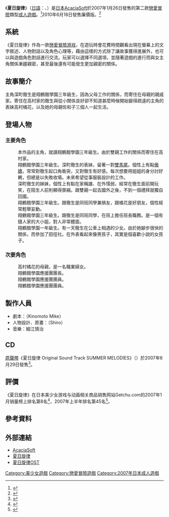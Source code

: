 {{Infobox animanga/Headerofja
|標題= 夏日旋律
|圖像= Natsumero game cover.jpg
|尺寸= 
|說明= 《夏日旋律》封面
|日文名稱= 夏めろ
|英文名稱= summer melody
|假名= なつめろ
|羅馬字= Natsumero
|類型= 校園、戀愛
}}
{{Infobox animanga/Game
|標題= 
|遊戲類型= [[戀愛冒險|戀愛冒險]]
|使用平臺= [[Microsoft_Windows|Windows]] 98SE/2000/Me/XP
|遊戲引擎= 
|開發團隊= AcaciaSoft
|代理商= 
|製作人= 
|監製= 
|腳本= 木之本みけ
|人物設定= {{lang|ja|しろ}}
|音樂= 細江慎治
|遊戲人數= 1
|發售日= 2007年1月26日
|對象年齡= 18禁
|結局數= 
|其他= 
}}
{{Infobox animanga/Footerofja}}
《'''夏日旋律'''》（[[日語|日語]]：{{lang|ja|'''夏めろ'''}}、{{lang|en|summer melody}}）是[[日本|日本]][[AcaciaSoft|AcaciaSoft]]於2007年1月26日發售的第二款[[戀愛冒險|戀愛冒險]]類型[[日本成人遊戲|成人遊戲]]。<ref>{{cite web|url=http://www.getchu.com/soft.phtml?id=324665|publisher=Getchu.com|title=夏めろ 初回版|language=ja|accessdate=2008-05-17|archive-date=2008-05-31|archive-url=https://web.archive.org/web/20080531110354/http://www.getchu.com/soft.phtml?id=324665|dead-url=no}}</ref>2010年6月18日發售廉價版{{日本作品|Acacia3800系列 夏日旋律|Acacia3800シリーズ 夏めろ}}。<ref>{{cite web|url=http://www.getchu.com/soft.phtml?id=683577|publisher=Getchu.com|title=Acacia3800シリーズ 夏めろ|language=ja|accessdate=2010-06-18|archive-date=2010-06-27|archive-url=https://web.archive.org/web/20100627072507/http://www.getchu.com/soft.phtml?id=683577|dead-url=no}}</ref>

==系統==
《夏日旋律》作為一款[[戀愛冒險游戏|戀愛冒險游戏]]，在遊玩時會花費時間觀看出現在螢幕上的文字敘述、人物對話以及角色心理等，藉由這樣的方式除了讓故事獲得進展外，也可以與遊戲角色對話進行交流。玩家可以選擇不同選項，並隨著遊戲的進行而與女主角關係漸趨親密，甚至最後還有可能發生更加親密的關係。

== 故事簡介 ==
主角深町徹生是翔鶴館學園三年級生，因為父母工作的關係，而寄住在母親的親戚家。寄住在高村家的徹生與從小關係良好卻不知道甚麼時候開始變得疏遠的主角的表妹高村橘花，以及她的母親佐和子三個人一起生活。

== 登場人物 ==
=== 主要角色 ===
;{{nihongo|深町徹生|深町 徹生（ふかまち てつお）|Fukamachi Tetsuo||[[聲優|聲優]]：無}}
:本作品的主角，就讀翔鶴館學園三年級生。由於雙親工作的關係而寄住在高村家。
;{{nihongo|高村橘花|高村 橘花（たかむら きっか）|Takamura Kikka||聲優：[[青山由香里|青山由香里]]<ref  name="登場人物">{{cite web|url=http://www.acaciasoft.jp/product/natsumero/character.html|title=登場人物|publisher=AcaciaSoft|accessdate=2016年12月8日|language=ja|archive-date=2017年3月29日|archive-url=https://web.archive.org/web/20170329042013/http://www.acaciasoft.jp/product/natsumero/character.html|dead-url=no}}</ref>}}
:翔鶴館學園三年級生。深町徹生的表妹，留著一對[[雙馬尾|雙馬尾]]。個性上有點[[傲嬌|傲嬌]]，常常對徹生起口角衝突，又對徹生有好感。每次想要用姐姐的身分討好鶇，但總是以失敗收場。未來希望從事服裝設計的工作。
;{{nihongo|深町鶇|深町 つぐみ（ふかまち つぐみ）|Fukamachi Tsugumi||聲優：[[安玖深音|安玖深音]]<ref  name="登場人物"/>}}
:深町徹生的妹妹，個性上有點在家稱雄、在外懦弱，經常在徹生面前開玩笑，在陌生人前則顯得畏縮。跟雙親一起去國外之後，不到一個禮拜就獨自回國。
;{{nihongo|中里美夏|中里 美夏（なかざと みか）|Nakazato Mika||聲優：[[成瀨未亞|成瀨未亞]]<ref  name="登場人物"/>}}
:翔鶴館學園三年級生。跟徹生是同班同學兼損友，跟橘花是好朋友，個性經常輕舉妄動。
;{{nihongo|兵藤蘭|兵藤 蘭（ひょうどう らん）|Hyōdō Ran||聲優：[[神崎千尋|神崎千尋]]<ref  name="登場人物"/>}}
:翔鶴館學園三年級生。跟徹生是同班同學，在班上擔任班長職務。是一個有錢人家的大小姐，對人非常體面。
;{{nihongo|水上秋|水上 秋（みなかみ あき）|Minakami Aki||聲優：[[木村綾香|木村綾香]]<ref  name="登場人物"/>}}
:翔鶴館學園一年級生。有一天徹生在公車上相遇的少女。由於她腳步很快的關係，而參加了田徑社。在外表看起來像男孩子，其實是個喜歡小說的女孩子。

=== 次要角色 ===
;{{nihongo|高村佐和子|高村 佐和子（たかむら さわこ）|Takamura Sawako||聲優：[[山本百合|山本百合]]}}
:高村橘花的母親，是一名職業婦女。
;{{nihongo|長曾我部嚴|長曽我部 巌（ちょうそかべ いわお）|Chōsokabe Iwao||聲優：[[原田友貴|原田友貴]]}}
:翔鶴館學園應援團團長。
;{{nihongo|宮石沖次|宮石 沖次（みやいし おきつぐ）|Miyaishi Okitsugu||聲優：[[畠山亮二|畠山亮二]]}}
:翔鶴館學園應援團團員。
;{{nihongo|坂本浩太|坂本 浩太（さかもと こうた）|Sakamoto Kōta||聲優：渋谷姬}}
:翔鶴館學園應援團團員。

== 製作人員 ==
*劇本：{{lang|ja|木之本みけ}}（Kinomoto Mike）
*人物設計、原畫：{{lang|ja|しろ}}（Shiro）
*音樂：細江慎治

== CD ==
[[原聲帶|原聲帶]]《夏日旋律 Original Sound Track SUMMER MELODIES》（{{lang|ja|夏めろ オリジナルサウンドトラック SUMMER MELODIES}}）於2007年6月29日發售<ref>{{cite web|url=http://www.getchu.com/soft.phtml?id=417945|script-title=ja:夏めろ オリジナルサウンドトラック SUMMER MELODIES (AcaciaSoft)|publisher=Getchu.com|accessdate=2008-05-17|language=ja|archive-date=2007-10-11|archive-url=https://web.archive.org/web/20071011203700/http://getchu.com/soft.phtml?id=417945|dead-url=no}}</ref>。

==評價==
《夏日旋律》在日本美少女游戏与动画相关商品销售网站Getchu.com的2007年1月销量榜上排名第8名<ref>{{cite web|url=http://www.getchu.com/pc/salesranking200701.html|script-title=ja:●2007年・1月セールスランキング！|publisher=Getchu.com|accessdate=2016年12月25日|language=ja|archive-date=2018年3月13日|archive-url=https://web.archive.org/web/20180313105340/http://www.getchu.com/pc/salesranking200701.html|dead-url=no}}</ref>，2007年上半年排名第45名<ref>{{cite web|url=http://www.getchu.com/pc/2007-1salesranking.html|script-title=ja:●2007年上半期セールスランキング！|publisher=Getchu.com|accessdate=2016年12月25日|language=ja|archive-date=2018年10月3日|archive-url=https://web.archive.org/web/20181003064703/http://www.getchu.com/pc/2007-1salesranking.html|dead-url=no}}</ref>。

== 參考資料 ==
<div class="references-small">
<references />
</div>

== 外部連結 ==
*[http://www.acaciasoft.jp/ AcaciaSoft] {{Wayback|url=http://www.acaciasoft.jp/ |date=20080518022118 }}{{ja icon}}
*[http://www.acaciasoft.jp/product/natsumero/ 夏日旋律] {{Wayback|url=http://www.acaciasoft.jp/product/natsumero/ |date=20080506090853 }}{{ja icon}}
*[http://www.acaciasoft.jp/info/ 夏日旋律OST] {{Wayback|url=http://www.acaciasoft.jp/info/ |date=20080601140830 }}{{ja icon}}

{{DEFAULTSORT:Natsumero}}
[[Category:美少女遊戲|Category:美少女遊戲]]
[[Category:戀愛冒險遊戲|Category:戀愛冒險遊戲]]
[[Category:2007年日本成人遊戲|Category:2007年日本成人遊戲]]